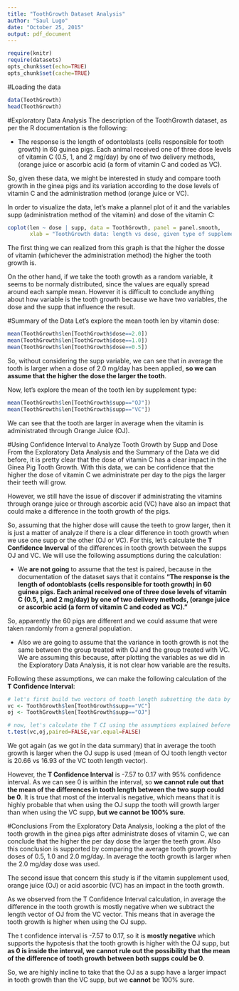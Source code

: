 ```yaml
---
title: "ToothGrowth Dataset Analysis"
author: "Saul Lugo"
date: "October 25, 2015"
output: pdf_document
---
```


```r
require(knitr)
require(datasets)
opts_chunk$set(echo=TRUE)
opts_chunk$set(cache=TRUE)
```

#Loading the data
```r
data(ToothGrowth)
head(ToothGrowth)
```

#Exploratory Data Analysis
The description of the ToothGrowth dataset, as per the R documentation is the following:

- The response is the length of odontoblasts (cells responsible for tooth growth) in 60 guinea pigs. Each animal received one of three dose levels of vitamin C (0.5, 1, and 2 mg/day) by one of two delivery methods, (orange juice or ascorbic acid (a form of vitamin C and coded as VC).

So, given these data, we might be interested in study and compare tooth growth in the ginea pigs and its variation according to the dose levels of vitamin C and the administration method (orange juice or VC).

In order to visualize the data, let's make a plannel plot of it and the variables supp (administration method of the vitamin) and dose of the vitamin C:

```r
coplot(len ~ dose | supp, data = ToothGrowth, panel = panel.smooth,
       xlab = "ToothGrowth data: length vs dose, given type of supplement")
```

The first thing we can realized from this graph is that the higher the dosse of vitamin (whichever the administration method) the higher the tooth growth is.

On the other hand, if we take the tooth growth as a random variable, it seems to be normaly distributed, since the values are equally spread around each sample mean. However it is difficult to conclude anything about how variable is the tooth growth because we have two variables, the dose and the supp that influence the result.

#Summary of the Data
Let's explore the mean tooth len by vitamin dose:
```r
mean(ToothGrowth$len[ToothGrowth$dose==2.0])
mean(ToothGrowth$len[ToothGrowth$dose==1.0])
mean(ToothGrowth$len[ToothGrowth$dose==0.5])
```

So, without considering the supp variable, we can see that in average the tooth is larger when a dose of 2.0 mg/day has been applied, **so we can assume that the higher the dose the larger the tooth**.

Now, let's explore the mean of the tooth len by supplement type:

```r
mean(ToothGrowth$len[ToothGrowth$supp=="OJ"])
mean(ToothGrowth$len[ToothGrowth$supp=="VC"])
```

We can see that the tooth are larger in average when the vitamin is administrated through Orange Juice (OJ).

#Using Confidence Interval to Analyze Tooth Growth by Supp and Dose
From the Exploratory Data Analysis and the Summary of the Data we did before, it is pretty clear that the dose of vitamin C has a clear impact in the Ginea Pig Tooth Growth. With this data, we can be confidence that the higher the dose of vitamin C we administrate per day to the pigs the larger their teeth will grow.

However, we still have the issue of discover if administrating the vitamins through orange juice or through ascorbic acid (VC) have also an impact that could make a difference in the tooth growth of the pigs.

So, assuming that the higher dose will cause the teeth to grow larger, then it is just a matter of analyze if there is a clear difference in tooth growth when we use one supp or the other (OJ or VC). For this, let's calculate the **T Confidence Inverval** of the differences in tooth growth between the supps OJ and VC. We will use the following assumptions during the calculation:

- We **are not going** to assume that the test is paired, because in the documentation of the dataset says that it contains **"The response is the length of odontoblasts (cells responsible for tooth growth) in 60 guinea pigs. Each animal received one of three dose levels of vitamin C (0.5, 1, and 2 mg/day) by one of two delivery methods, (orange juice or ascorbic acid (a form of vitamin C and coded as VC)."**

So, apparently the 60 pigs are different and we could assume that were taken randomly from a general population.

- Also we are going to assume that the variance in tooth growth is not the same between the group treated with OJ and the group treated with VC. We are assuming this because, after plotting the variables as we did in the Exploratory Data Analysis, it is not clear how variable are the results.

Following these assumptions, we can make the following calculation of the **T Confidence Interval**:

```r
# let's first build two vectors of tooth length subsetting the data by the supp variable
vc <- ToothGrowth$len[ToothGrowth$supp=="VC"]
oj <- ToothGrowth$len[ToothGrowth$supp=="OJ"]

# now, let's calculate the T CI using the assumptions explained before
t.test(vc,oj,paired=FALSE,var.equal=FALSE)
```

We got again (as we got in the data summary) that in average the tooth growth is larger when the OJ supp is used (mean of OJ tooth length vector is 20.66 vs 16.93 of the VC tooth length vector).

However, the **T Confidence Interval** is -7.57 to 0.17 with 95% confidence interval. As we can see 0 is within the interval, so **we cannot rule out that the mean of the differences in tooth length between the two supp could be 0**. It is true that most of the interval is negative, which means that it is highly probable that when using the OJ supp the tooth will growth larger than when using the VC supp, **but we cannot be 100% sure**.

#Conclusions
From the Exploratory Data Analysis, looking a the plot of the tooth growth in the ginea pigs after administrate doses of vitamin C, we can conclude that the higher the per day dose the larger the teeth grow. Also this conclusion is supported by comparing the average tooth growth by doses of 0.5, 1.0 and 2.0 mg/day. In average the tooth growth is larger when the 2.0 mg/day dose was used.

The second issue that concern this study is if the vitamin supplement used, orange juice (OJ) or acid ascorbic (VC) has an impact in the tooth growth.

As we observed from the T Confidence Interval calculation, in average the difference in the tooth growth is mostly negative when we subtract the length vector of OJ from the VC vector. This means that in average the tooth growth is higher when using the OJ supp.

The t confidence interval is -7.57 to 0.17, so it is **mostly negative** which supports the hypotesis that the tooth growth is higher with the OJ supp, but **as 0 is inside the interval, we cannot rule out the possibility that the mean of the difference of tooth growth between both supps could be 0**.

So, we are highly incline to take that the OJ as a supp have a larger impact in tooth growth than the VC supp, but we **cannot** be 100% sure.